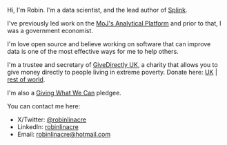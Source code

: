 
<HeadShot />

Hi, I'm Robin. I'm a data scientist, and the lead author of [Splink](https://github.com/moj-analytical-services/splink).

I've previously led work on the [MoJ's Analytical Platform](https://mojdigital.blog.gov.uk/2018/04/05/pushing-the-boundaries-of-data-science-with-the-moj-analytical-platform/) and prior to that, I was a government economist.

I'm love open source and believe working on software that can improve data is one of the most effective ways for me to help others.

I'm a trustee and secretary of [GiveDirectly UK](https://www.givedirectly.org.uk/), a charity that allows you to give money directly to people living in extreme poverty. Donate here: [UK](https://www.givedirectly.org/uk/) | [rest of world](https://www.givedirectly.org.uk/donate).

I'm also a [Giving What We Can](https://www.givingwhatwecan.org/pledge) pledgee.

You can contact me here:

- X/Twitter: [@robinlinacre](https://twitter.com/robinlinacre)
- LinkedIn: [robinlinacre](https://www.linkedin.com/in/robinlinacre)
- Email: [robinlinacre@hotmail.com](mailto:robinlinacre@hotmail.com)



